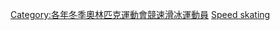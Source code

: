 [[Category:各年冬季奧林匹克運動會競速滑冰運動員|Category:各年冬季奧林匹克運動會競速滑冰運動員]]
[[Category:1928年冬季奥林匹克运动会运动员|Speed skating]]